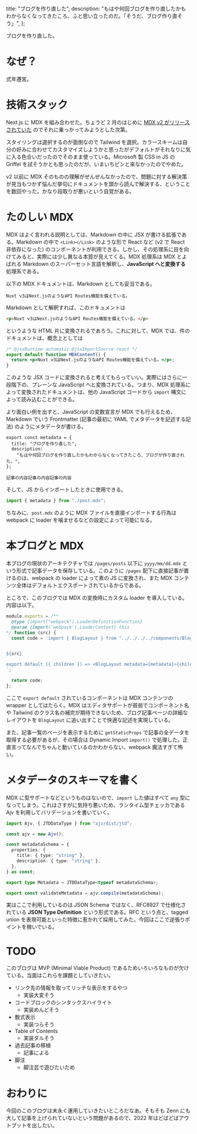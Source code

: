   title: "ブログを作り直した",
  description:
    "もはや何回ブログを作り直したかもわからなくなってきたころ、ふと思い立ったのだ。「そうだ、ブログ作り直そう」",
};

ブログを作り直した。

# なぜ？

式年遷宮。

# 技術スタック

Next.js に MDX を組み合わせた。ちょうど 2 月のはじめに [MDX v2 がリリースされていた](https://mdxjs.com/blog/v2/) のでそれに乗っかってみようとした次第。

スタイリングは選択するのが面倒なので Tailwind を選択。カラースキームは自分の好みに合わせてカスタマイズしようかと思ったがデフォルトがそれなりに気に入る色合いだったのでそのまま使っている。Microsoft 製 CSS in JS の Griffel を試そうかとも思ったのだが、いまいちピンと来なかったのでやめた。

v2 以前に MDX そのものの理解がぜんぜんなかったので、問題に対する解決策が見当もつかず悩んだ挙句にドキュメントを頭から読んで解決する、ということを数回やった。かなり段取りが悪いという自覚がある。

# たのしい MDX

MDX はよく言われる説明としては、Markdown の中に JSX が書ける拡張である。Markdown の中で `<Link></Link>` のような形で React など (v2 で React 非依存になった) のコンポーネントが利用できる。しかし、その処理系に目を向けてみると、実際には少し異なる本質が見えてくる。MDX 処理系は MDX とよばれる Markdown のスーパーセット言語を解釈し、**JavaScript へと変換する** 処理系である。

以下の MDX ドキュメントは、Markdown としても妥当である。

```
Nuxt v3はNext.jsのようなAPI Routes機能を備えている。
```

Markdown として解釈すれば、このドキュメントは

```html
<p>Nuxt v3はNext.jsのようなAPI Routes機能を備えている。</p>
```

というような HTML 片に変換されるであろう。これに対して、MDX では、件のドキュメントは、概念上としては

```jsx
/* @jsxRuntime automatic @jsxImportSource react */
export default function MDXContent() {
  return <p>Nuxt v3はNext.jsのようなAPI Routes機能を備えている。</p>;
}
```

このような JSX コードに変換されると考えてもらっていい。実際にはさらに一段階下の、プレーンな JavaScript へと変換されている。つまり、MDX 処理系によって変換されたドキュメントは、他の JavaScript コードから `import` 構文によって読み込むことができる。

より面白い例を出すと、JavaScript の変数宣言が MDX でも行えるため、Markdown でいう Frontmatter (記事の最初に YAML でメタデータを記述する記法) のようにメタデータが書ける。

```mdx
export const metadata = {
  title: "ブログを作り直した",
  description:
    "もはや何回ブログを作り直したかもわからなくなってきたころ、ブログが作り直された。",
};

記事の内容記事の内容記事の内容
```

そして、JS からインポートしたときに使用できる。

```js
import { metadata } from "./post.mdx";
```

ちなみに、`post.mdx` のように MDX ファイルを直接インポートする行為は webpack に loader を噛ませるなどの設定によって可能になる。

# 本ブログと MDX

本ブログの現状のアーキテクチャでは `/pages/posts` 以下に `yyyy/mm/dd.mdx` という形式で記事データを保存している。このように `/pages` 配下に直接記事が置けるのは、webpack の loader によって素の JS に変換され、また MDX コンテンツ全体はデフォルトエクスポートされているからである。

ところで、このブログでは MDX の変換時にカスタム loader を導入している。内容は以下。

```js
module.exports = /**
  @type {import("webpack").LoaderDefinitionFunction}
  @param {import('webpack').LoaderContext} this
*/ function (src) {
  const code = `import { BlogLayout } from "../../../../components/BlogLayout";


${src}

export default ({ children }) => <BlogLayout metadata={metadata}>{children}</BlogLayout>;
`;

  return code;
};
```

ここで `export default` されているコンポーネントは MDX コンテンツの wrapper としてはたらく。MDX はエディタサポートが貧弱でコンポーネント名や Tailwind のクラス名の補完が期待できないため、ブログ記事ページの詳細なレイアウトを `BlogLayout` に追い出すことで快適な記述を実現している。

また、記事一覧のページを表示するために `getStaticProps` で記事の全データを取得する必要があるが、その場合は Dynamic Import `import()` で処理した。正直言ってなんでちゃんと動いているのかわからない、webpack 魔法すぎて怖い。

# メタデータのスキーマを書く

MDX に型サポートなどというものはないので、`import` した値はすべて `any` 型になってしまう。これはさすがに気持ち悪いため、ランタイム型チェッカである Ajv を利用してバリデーションを書いていく。

```ts
import Ajv, { JTDDataType } from "ajv/dist/jtd";

const ajv = new Ajv();

const metadataSchema = {
  properties: {
    title: { type: "string" },
    description: { type: "string" },
  },
} as const;

export type Metadata = JTDDataType<typeof metadataSchema>;

export const validateMetadata = ajv.compile(metadataSchema);
```

実はここで利用しているのは JSON Schema ではなく、RFC8927 で仕様化されている **JSON Type Definition** という形式である。RFC という点と、tagged union を表現可能といった特徴に惹かれて採用してみた。今回はここで逆張りポイントを稼いでいる。

# TODO

このブログは MVP (Minimal Viable Product) であるためいろいろなものが欠けている。当面はこれらを課題としていきたい。

- リンク先の情報を取ってリッチな表示をするやつ
  - 実装大変そう
- コードブロックのシンタックスハイライト
  - 実装めんどそう
- 数式表示
  - 実装つらそう
- Table of Contents
  - 実装ダルそう
- 過去記事の移植
  - 記事による
- 脚注
  - 脚注芸で遊びたいため

# おわりに

今回のこのブログは末永く運用していきたいところだなあ。そもそも Zenn にも大して記事を上げられていないという問題があるので、2022 年はどばどばアウトプットを出したい。
